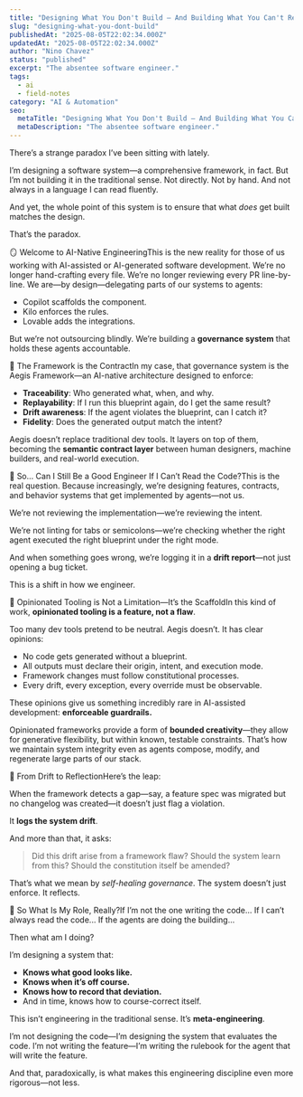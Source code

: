 ```yaml
---
title: "Designing What You Don't Build — And Building What You Can't Read"
slug: "designing-what-you-dont-build"
publishedAt: "2025-08-05T22:02:34.000Z"
updatedAt: "2025-08-05T22:02:34.000Z"
author: "Nino Chavez"
status: "published"
excerpt: "The absentee software engineer."
tags:
  - ai
  - field-notes
category: "AI & Automation"
seo:
  metaTitle: "Designing What You Don't Build — And Building What You Can't Read"
  metaDescription: "The absentee software engineer."
---
```


There’s a strange paradox I’ve been sitting with lately.

I’m designing a software system—a comprehensive framework, in fact. But I’m not building it in the traditional sense. Not directly. Not by hand. And not always in a language I can read fluently.

And yet, the whole point of this system is to ensure that what *does* get built matches the design.

That’s the paradox.

🪞 Welcome to AI-Native EngineeringThis is the new reality for those of us working with AI-assisted or AI-generated software development. We’re no longer hand-crafting every file. We’re no longer reviewing every PR line-by-line. We are—by design—delegating parts of our systems to agents:

- Copilot scaffolds the component.
- Kilo enforces the rules.
- Lovable adds the integrations.

But we’re not outsourcing blindly. We’re building a **governance system** that holds these agents accountable.

🔐 The Framework is the ContractIn my case, that governance system is the Aegis Framework—an AI-native architecture designed to enforce:

- **Traceability**: Who generated what, when, and why.
- **Replayability**: If I run this blueprint again, do I get the same result?
- **Drift awareness**: If the agent violates the blueprint, can I catch it?
- **Fidelity**: Does the generated output match the intent?

Aegis doesn’t replace traditional dev tools. It layers on top of them, becoming the **semantic contract layer** between human designers, machine builders, and real-world execution.

🤔 So… Can I Still Be a Good Engineer If I Can’t Read the Code?This is the real question. Because increasingly, we’re designing features, contracts, and behavior systems that get implemented by agents—not us.

We’re not reviewing the implementation—we’re reviewing the intent.

We’re not linting for tabs or semicolons—we’re checking whether the right agent executed the right blueprint under the right mode.

And when something goes wrong, we’re logging it in a **drift report**—not just opening a bug ticket.

This is a shift in how we engineer.

🧬 Opinionated Tooling is Not a Limitation—It’s the ScaffoldIn this kind of work, **opinionated tooling is a feature, not a flaw**.

Too many dev tools pretend to be neutral. Aegis doesn’t. It has clear opinions:

- No code gets generated without a blueprint.
- All outputs must declare their origin, intent, and execution mode.
- Framework changes must follow constitutional processes.
- Every drift, every exception, every override must be observable.

These opinions give us something incredibly rare in AI-assisted development: **enforceable guardrails.**

Opinionated frameworks provide a form of **bounded creativity**—they allow for generative flexibility, but within known, testable constraints. That’s how we maintain system integrity even as agents compose, modify, and regenerate large parts of our stack.

🔄 From Drift to ReflectionHere’s the leap:

When the framework detects a gap—say, a feature spec was migrated but no changelog was created—it doesn’t just flag a violation.

It **logs the system drift**.

And more than that, it asks:

> Did this drift arise from a framework flaw? Should the system learn from this? Should the constitution itself be amended?

That’s what we mean by *self-healing governance*. The system doesn’t just enforce. It reflects.

🧭 So What Is My Role, Really?If I’m not the one writing the code... If I can’t always read the code... If the agents are doing the building...

Then what am I doing?

I’m designing a system that:

- **Knows what good looks like.**
- **Knows when it’s off course.**
- **Knows how to record that deviation.**
- And in time, knows how to course-correct itself.

This isn’t engineering in the traditional sense. It’s **meta-engineering**.

I’m not designing the code—I’m designing the system that evaluates the code. I’m not writing the feature—I’m writing the rulebook for the agent that will write the feature.

And that, paradoxically, is what makes this engineering discipline even more rigorous—not less.
